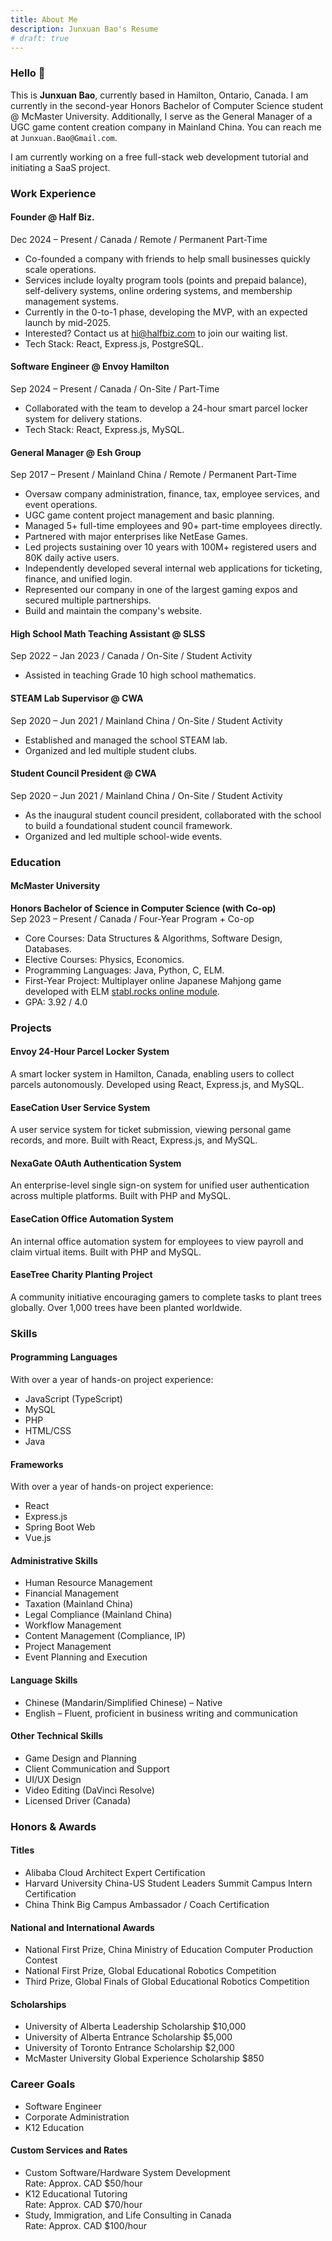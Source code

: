 ```yaml
---
title: About Me
description: Junxuan Bao's Resume
# draft: true
---
```


### Hello 👋 
This is **Junxuan Bao**, currently based in Hamilton, Ontario, Canada. I am currently in the second-year Honors Bachelor of Computer Science student @ McMaster University. Additionally, I serve as the General Manager of a UGC game content creation company in Mainland China. You can reach me at `Junxuan.Bao@Gmail.com`.

I am currently working on a free full-stack web development tutorial and initiating a SaaS project.

### Work Experience
#### Founder @ Half Biz.
Dec 2024 – Present / Canada / Remote / Permanent Part-Time
- Co-founded a company with friends to help small businesses quickly scale operations.
- Services include loyalty program tools (points and prepaid balance), self-delivery systems, online ordering systems, and membership management systems.
- Currently in the 0-to-1 phase, developing the MVP, with an expected launch by mid-2025.
- Interested? Contact us at hi@halfbiz.com to join our waiting list.
- Tech Stack: React, Express.js, PostgreSQL.

#### Software Engineer @ Envoy Hamilton
Sep 2024 – Present / Canada / On-Site / Part-Time
- Collaborated with the team to develop a 24-hour smart parcel locker system for delivery stations.
- Tech Stack: React, Express.js, MySQL.

#### General Manager @ Esh Group
Sep 2017 – Present / Mainland China / Remote / Permanent Part-Time
- Oversaw company administration, finance, tax, employee services, and event operations.
- UGC game content project management and basic planning.
- Managed 5+ full-time employees and 90+ part-time employees directly.
- Partnered with major enterprises like NetEase Games.
- Led projects sustaining over 10 years with 100M+ registered users and 80K daily active users.
- Independently developed several internal web applications for ticketing, finance, and unified login.
- Represented our company in one of the largest gaming expos and secured multiple partnerships.
- Build and maintain the company's website.

#### High School Math Teaching Assistant @ SLSS
Sep 2022 – Jan 2023 / Canada / On-Site / Student Activity
- Assisted in teaching Grade 10 high school mathematics.

#### STEAM Lab Supervisor @ CWA
Sep 2020 – Jun 2021 / Mainland China / On-Site / Student Activity
- Established and managed the school STEAM lab.
- Organized and led multiple student clubs.

#### Student Council President @ CWA
Sep 2020 – Jun 2021 / Mainland China / On-Site / Student Activity
- As the inaugural student council president, collaborated with the school to build a foundational student council framework.
- Organized and led multiple school-wide events.

### Education
#### McMaster University
**Honors Bachelor of Science in Computer Science (with Co-op)**  
Sep 2023 – Present / Canada / Four-Year Program + Co-op
- Core Courses: Data Structures & Algorithms, Software Design, Databases.
- Elective Courses: Physics, Economics.
- Programming Languages: Java, Python, C, ELM.
- First-Year Project: Multiplayer online Japanese Mahjong game developed with ELM [stabl.rocks online module](https://stabl.rocks/ShowModulePublish?modulePublishId=c7557a7e-004b-446d-97a1-412233bdf9fc).
- GPA: 3.92 / 4.0

### Projects
#### Envoy 24-Hour Parcel Locker System
A smart locker system in Hamilton, Canada, enabling users to collect parcels autonomously. Developed using React, Express.js, and MySQL.

#### EaseCation User Service System
A user service system for ticket submission, viewing personal game records, and more. Built with React, Express.js, and MySQL.

#### NexaGate OAuth Authentication System
An enterprise-level single sign-on system for unified user authentication across multiple platforms. Built with PHP and MySQL.

#### EaseCation Office Automation System
An internal office automation system for employees to view payroll and claim virtual items. Built with PHP and MySQL.

#### EaseTree Charity Planting Project
A community initiative encouraging gamers to complete tasks to plant trees globally. Over 1,000 trees have been planted worldwide.

### Skills
#### Programming Languages
With over a year of hands-on project experience:
- JavaScript (TypeScript)
- MySQL
- PHP
- HTML/CSS
- Java

#### Frameworks
With over a year of hands-on project experience:
- React
- Express.js
- Spring Boot Web
- Vue.js

#### Administrative Skills
- Human Resource Management
- Financial Management
- Taxation (Mainland China)
- Legal Compliance (Mainland China)
- Workflow Management
- Content Management (Compliance, IP)
- Project Management
- Event Planning and Execution

#### Language Skills
- Chinese (Mandarin/Simplified Chinese) – Native
- English – Fluent, proficient in business writing and communication

#### Other Technical Skills
- Game Design and Planning
- Client Communication and Support
- UI/UX Design
- Video Editing (DaVinci Resolve)
- Licensed Driver (Canada)

### Honors & Awards
#### Titles
- Alibaba Cloud Architect Expert Certification
- Harvard University China-US Student Leaders Summit Campus Intern Certification
- China Think Big Campus Ambassador / Coach Certification

#### National and International Awards
- National First Prize, China Ministry of Education Computer Production Contest
- National First Prize, Global Educational Robotics Competition
- Third Prize, Global Finals of Global Educational Robotics Competition

#### Scholarships
- University of Alberta Leadership Scholarship $10,000
- University of Alberta Entrance Scholarship $5,000
- University of Toronto Entrance Scholarship $2,000
- McMaster University Global Experience Scholarship $850

### Career Goals
- Software Engineer
- Corporate Administration
- K12 Education

#### Custom Services and Rates
- Custom Software/Hardware System Development  
   Rate: Approx. CAD $50/hour
- K12 Educational Tutoring  
   Rate: Approx. CAD $70/hour
- Study, Immigration, and Life Consulting in Canada  
   Rate: Approx. CAD $100/hour
